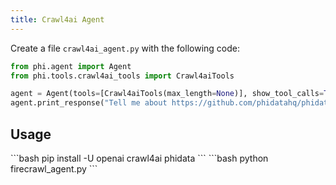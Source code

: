 ```yaml
---
title: Crawl4ai Agent
---
```


Create a file `crawl4ai_agent.py` with the following code:

```python firecrawl_agent.py
from phi.agent import Agent
from phi.tools.crawl4ai_tools import Crawl4aiTools

agent = Agent(tools=[Crawl4aiTools(max_length=None)], show_tool_calls=True)
agent.print_response("Tell me about https://github.com/phidatahq/phidata.")
```

## Usage

<Steps>
  <Snippet file="create-venv-step.mdx" />

  <Step title="Install libraries">
    ```bash
    pip install -U openai crawl4ai phidata
    ```
  </Step>

  <Step title="Run the agent">
    ```bash
    python firecrawl_agent.py
    ```
  </Step>

</Steps>
